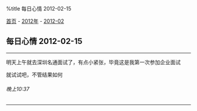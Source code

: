 %title 每日心情 2012-02-15

[[../../../index|首页]] - [[../index|2012年]] - [[index|2012-02]]
==每日心情 2012-02-15==
----
明天上午就去深圳名通面试了，有点小紧张，毕竟这是我第一次参加企业面试

就试试吧，不管结果如何
======晚上10:37======
----
